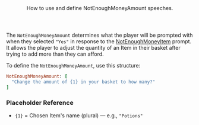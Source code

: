 <Header title="NotEnoughMoneyAmount">
  How to use and define NotEnoughMoneyAmount speeches.
</Header>

The `NotEnoughMoneyAmount` determines what the player will be prompted with when they selected `"Yes"` in response to the [NotEnoughMoneyItem](not-enough-money-item) prompt. It allows the player to adjust the quantity of an Item in their  basket after trying to add more than they can afford.

<SHSpeeches speech="NotEnoughMoneyAmount"/>

To define the `NotEnoughMoneyAmount`, use this structure:

```ruby
NotEnoughMoneyAmount: [
  "Change the amount of {1} in your basket to how many?"
]
```
### Placeholder Reference
- `{1}` = Chosen Item's name (plural) — e.g., `"Potions"`

<ImageWithCaption src="/images/documentation/poke-market/ShelfNotEnoughMoneyAmount.png" caption="NotEnoughMoneyAmount"/>